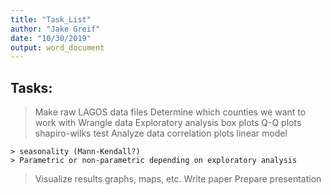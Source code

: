 ```yaml
---
title: "Task_List"
author: "Jake Greif"
date: "10/30/2019"
output: word_document
---
```


## Tasks:

> Make raw LAGOS data files
> Determine which counties we want to work with
> Wrangle data
> Exploratory analysis
  > box plots
  > Q-Q plots
  > shapiro-wilks test
> Analyze data
  > correlation plots
  > linear model
    > seasonality (Mann-Kendall?)
    > Parametric or non-parametric depending on exploratory analysis
> Visualize results
  > graphs, maps, etc.
> Write paper
> Prepare presentation

